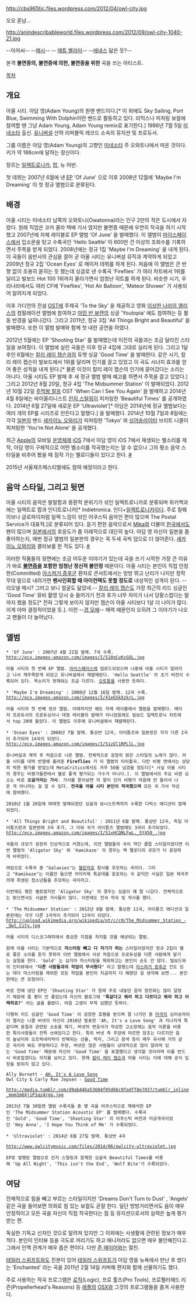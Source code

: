 http://cbs965tic.files.wordpress.com/2012/04/owl-city.jpg

오오 훈남...

http://anindescribableworld.files.wordpress.com/2012/09/owl-city-1040-21.jpg

--아저씨-- --[[리오넬 메시|메시]]-- -- [[매튜 벨라미]]-- --[[에네스]] 닮은 듯?--

본격 '''불면증의, 불면증에 의한, 불면증을 위한''' 곡을 쓰는 아티스트.

[[목차]]

== 개요 ==
아울 시티. 아담 영(Adam Young)의 원맨 밴드이다.[* 이 외에도 Sky Sailing, Port Blue, Swimming With Dolphin이란 밴드로 활동하고 있다. 리믹스나 피처링 보컬에 참여할 땐 그냥 Adam Young, Adam Young remix로 표기한다.] 1986년 7월 5일 [[미네소타]] 출신. [[유니버설 뮤직 그룹|유니버설]] 산하 리퍼블릭 레코드 소속의 뮤지션 및 프로듀서.

그룹 이름은 아담 영(Adam Young)의 고향인 [[미네소타]] 주 오와토나에서 따온 것이다. 키가 약 188cm에 달하는 장신이다.

장르는 [[일렉트로니카]], [[팝]], 뉴 어반.

첫 데뷔는 2007년 6월에 낸 [[EP]] 'Of June' 으로 이후 2008년 12월에 'Maybe I'm Dreaming' 이 첫 정규 앨범으로 분류된다.

== 배경 ==
아울 시티는 미네소타 남쪽의 오와토나(Owatonna)라는 인구 2만의 작은 도시에서 자랐다. 원래 직업은 코카 콜라 택배 기사 였지만 불면증 때문에 우연히 작곡을 하기 시작했고 2007년에 자체 레이블로 EP 앨범 'Of June' 을 발매했다. 이 앨범이 [[마이스페이스]]에서 입소문을 탔고 수록곡인 'Hello Seattle' 이 600만 건 이상의 조회수를 기록하면서 주목을 받게 되었다. 2008년에는 정규 1집 'Maybe I'm Dreaming' 을 내게 된다. 이 곡들이 음반사의 관심을 끌어 곧 아울 시티는 유니버설 뮤직과 계약하게 되었고 2009년 정규 2집 'Ocean Eyes' 로 메이저 데뷔를 하게 된다. 처음에 이 앨범은 큰 반향 없이 조용히 묻히는 듯 했는데 싱글로 낸 수록곡 'Fireflies' 가 여러 차트에서 1위를 달리고 빌보드 Hot 100 1위까지 올라가면서 엄청난 히트를 하게 된다. 비슷한 시기, 우리나라에서도 여러 CF에 'Fireflies', 'Hot Air Balloon', 'Meteor Shower' 가 사용되어 알려지게 되었다.

이후 가디언의 전설 [[OST]]에 주제곡 'To the Sky' 을 제공하고 영화 [[이상한 나라의 앨리스]]의 컴필레이션 앨범에 참여하고 [[아민 반 뷰렌]]의 싱글 'Youtopia' 에도 참여하는 등 활동 반경을 넓혀나갔다. 그리고 2011년, 정규 3집 'All Things Bright and Beautiful' 을 발매했다. 또한 이 앨범 발매와 함께 첫 내한 공연을 하였다.

2012년 5월에는 EP 'Shooting Star' 를 발매했는데 이전의 곡들과는 조금 달라진 스타일을 보여줬다. 이 앨범에 실린 곡들은 이후 정규 4집에 그대로 실리게 된다. 그리고 1달 후인 6월에는 [[칼리 레이 젭슨]]과의 듀엣 싱글 'Good Time' 을 발매한다. 같은 시기, 칼리 레이 젭슨이 빌보드에서 1위를 달리며 인기를 끌고 있었고 이 곡도 시너지 효과를 얻어 좋은 성적을 내게 된다.[* 물론 이것이 칼리 레이 젭슨의 인기에 묻어갔다는 소리는 아니다. 아울 시티도 EP 발매 후 새 정규 앨범 발매 예고를 하면서 주목을 끌고 있었다.] 그리고 2012년 8월 20일, 정규 4집 'The Midsummer Station' 이 발매되었다. 2012년 10월 22일 [[주먹왕 랄프]] OST 'When Can I See You Again' 을 발매하고 2014년 4월 8일에는 바이올리니스트 [[린지 스털링]]이 피처링한 'Beautiful Times' 를 공개하였다. 2014년 6월 27일에 새로운 EP 'Ultraviolet'[* 아담은 2014년에 정규 앨범보다는 여러 개의 EP를 시리즈로 만든다고 말했다.] 을 발매했다. 2014년 10월 7일과 8일에는 각각 [[일본]]의 밴드 [[세카이노 오와리]]가 피처링한 'Tokyo' 와 [[싱어송라이터]] 브리트 니콜이 피처링한 'You're Not Alone' 을 공개했다.

최근 [[Apple]]의 모바일 [[운영체제]] [[iOS]] 7에서 아담 영이 iOS 7에서 재생되는 벨소리를 제작, 아담 영이 구체적으로 어떤 벨소리를 작곡했는지는 알 수 없으나 그의 평소 음악 스타일을 비추어 봤을 때 짐작 가는 멜로디들이 있다고 한다. [http://www.youtube.com/watch?v=OU-5XZNh38w #]

2015년 서울재즈페스티벌에도 참여 예정이라고 한다.

== 음악 스타일, 그리고 뒷면 ==
아울 시티의 음악은 발랄함과 몽환적 분위기가 섞인 일렉트로니카로 분류되며 위키백과에는 일렉트로 팝과 인디트로니카[* Indietronica. 인디+[[일렉트로니카]]이다. 주로 칠웨이브나 글로파이처럼 일렉 느낌이 섞인 어쿠스틱 음악인 편이 많으며 The Postal Service가 대표적.]로 분류되어 있다. 듣기 편한 음악으로서 [[Mika]]와 더불어 [[한국]]에서도 팬이 많으며 [[일본]]에서의 호응도가 좀 이례적으로 대단히 높다. 아담 영 자신이 일본을 좀 좋아하는지, 매번 정규 앨범의 일본판의 경우는 꼭 두세 곡씩 덤으로 더 얹어준다. [[세카이노 오와리]]와 콜라보를 한 적도 있다. [http://www.youtube.com/watch?v=Of9Py3umWl8 #]

이러한 작품들의 뒷면에는 조금 어두운 이야기가 있는데 곡을 쓰기 시작한 가장 큰 이유가 바로 '''[[불면증]]을 포함한 엄청난 정신적 불안정''' 때문이다. 아울 시티는 본인이 직접 인정한(Committed) [[아스퍼거 증후군]] 환자로 콘서트에서는 방방 뛰고 난리가 나지만 정작 무대 밑으로 내려가면 '''팬사인회할 때 아이컨택도 못할 정도로''' 내성적인 성격이 된다. --리오넬 메시? 그러고 보니 얼굴도 닮았네.-- [[칼리 레이 젭슨]]도 가장 최근의 리드 싱글인 'Good Time' 뮤비 촬영 당시 슛 들어가기 전과 후가 너무 차이가 나서 당황스럽다는 말까지 했을 정도[* 전혀 그렇게 보이지 않지만 젭슨이 아울 시티보다 1살 더 나이가 많다. 이게 아마 결정적이었을 듯.]. 이런 --[[갭 모에]]-- 매력 때문인지 오히려 그 이야기가 나오고 팬들이 더 늘어났다.

== 앨범 ==
 * 'Of June' : 2007년 4월 21일 발매. 7곡 수록.
 http://ecx.images-amazon.com/images/I/518gCvKcGOL.jpg

 아울 시티의 첫 번째 EP 앨범. [[마이스페이스]]에 업로드되었으며 나중에 아울 시티가 알려지고 나서 재주목받게 되었고 유니버설에서 재발매된다. 'Hello Seattle' 의 초기 버전이 수록되어 있다. 목소리가 현재와는 조금 다르다. [[오토튠]]을 사용한 듯하다.

 * 'Maybe I'm Dreaming' : 2008년 12월 16일 발매. 12곡 수록.
 http://ecx.images-amazon.com/images/I/41eGSkXzkrL.jpg

 아울 시티의 첫 번째 정규 앨범. 이때까지만 해도 자체 레이블에서 앨범을 발매했다. 메이저 프로듀서의 프로듀싱이나 대형 레이블의 발매가 아니었음에도 빌보드 일렉트로닉 차트에서 top 20에 들었다. 이 앨범도 이후에 유니버설에서 재발매된다.

 * 'Ocean Eyes' : 2008년 7월 발매. 통상반 12곡, 아이튠즈와 일본판은 각각 다른 2곡이 추가되어 14곡이 되었다.
 http://ecx.images-amazon.com/images/I/51zOl1RPLlL.jpg

 유니버설과 계약 후 처음으로 나온 앨범. 전체적으로 굉장히 밝은 스타일의 노래가 많다. 아울 시티를 대박 반열에 올려준 {{{'}}}'''Fireflies'''{{{'}}} 가 이 앨범의 타이틀곡. 다만 비평 면에서는 상당히 박한 평가를 받았는데 MetaCritics에서도 겨우 50을 넘겼을 정도다[* 사실 아울 시티의 경우는 비평가들한테서 별로 좋게 평가되는 가수가 아니다.]. 이 앨범에서의 주요 비판 요소는 바로 '''오글거리는 가사'''. 가사를 뜯어보면 저 말이 단지 비평가 마음에 안 들어서 나온 게 아니라는 걸 알 수 있다. '''전곡을 아울 시티 본인이 작곡했으며''' 모든 곡 가사 작성에 참여했다.

 2010년 1월 26일에 여태껏 발매되었던 싱글과 보너스트랙까지 수록한 디럭스 에디션이 발매되었다.

 * 'All Things Bright and Beautiful' : 2011년 6월 발매. 통상반 12곡, 독일 아이튠즈판과 일본판에 3곡 추가, 그 이외 국가 아이튠즈 앨범에도 3곡이 추가되었다.
 http://ecx.images-amazon.com/images/I/51xHCQNLFwL._SY450_.jpg

 곡들의 규모가 굉장히 인상적으로 커졌는데, 이전 앨범들의 곡이 약간 클럽 스타일이었다면 이번 앨범의 'Aligator Sky' 와 'Kamikaze' 의 경우는 백 멜로디의 규모가 더 웅장하게 바뀌었다.

 여담으로 수록곡 중 "Galaxies"는 [[챌린저호]] 참사를 추모하는 곡이다. 그리고 "Kamikaze"는 이름만 들으면 카미카제 특공대를 옹호하는 곡 같지만 사실은 일본 제국주의에 희생된 청소년들을 추모하는 곡이라고.

 이번에도 평은 별로였지만 'Aligator Sky' 의 경우는 싱글이 꽤 잘 나갔다. 전체적으로는 밝으면서도 서글픈 가사들이 많다. 이번에도 전곡 작곡 및 작사를 했다.

 * 'The Midsummer Station' : 2012년 8월 발매. 통상판 11곡, 아이튠즈 에디션과 일본판에는 각각 다른 1곡씩이 추가되어 12곡이 되었다.
 http://upload.wikimedia.org/wikipedia/pt/c/c9/The_Midsummer_Station_-_Owl_City.jpg

 아울 시티의 디스코그래피에서 중요한 지점을 차지할 것을 예상되는 앨범.

 원래 아울 시티는 기본적으로 '''마스터링 빼고 다 자기가 하는''' 스타일이었지만 정규 2집이 별로 좋은 소리를 듣지 못하자 이번 앨범에서 사상 처음으로 프로듀싱을 다른 사람에게 맡기는 실험을 한다. 'Gold' 는 심지어 마스터링을 제외하고는 본인이 손도 안 댔다. 빌보드와의 인터뷰에서 "'''다른 사람들과의 작업이 무서웠다'''" 라고 말했는데 [[아스퍼거 증후군]] 건도 있는 데다 마스터링을 제외한 모든 작업을 본인이 지금까지 다 해왔던 걸 생각해 보면... 본인한테는 큰 모험이다.

 바로 전에 냈던 EP인 'Shooting Star' 가 원래 주로 내놓던 음악 장르와는 많이 달랐기 때문에 좀 평이 안 좋았는데 자신의 블로그에 "'''똑같다고 뭐라 하고 다르다고 뭐라 하고 어떡하죠?'''" 라는 글을 올렸다. 마음 고생이 무척 심했던 듯하다.

 다행히 리드 싱글인 'Good Time' 이 굉장한 호평을 받으며 잘 나가던 중 [[미국]]의 싱어송라이터 앨리슨 니콜 버넷이 자신이 2010년 발표한 'Ah, It's a Love Song' 과 지나치게 똑같다며 표절과 관련된 소송을 제기, 버넷의 변호사가 작성한 고소장에는 음악 이론을 비롯한 특이사항들이 잔뜩 쓰여있다고 한다. 특히 버넷 측 주장에 따르면 장조는 다르지만 음의 높낮이와 오르락내리락이 반복되는 선율, 박자, 그리고 음색 등이 매우 유사해 거의 같은 곡이라 봐도 무방하다고 주장, 버넷은 많은 사람들이 상대적으로 많이 알려져 있는 'Good Time' 때문에 자신이 'Good Time' 을 표절했다고 생각할 것이라며 이를 반드시 바로잡겠다는 의지를 보이고 있다. 현재 [[칼리 레이 젭슨]]과 아울 시티는 이에 대해 공식 입장을 밝히지 않고 있다.

 Ally Burnett - [http://www.youtube.com/watch?v=8uySNTFJMec AH, It's A Love Song]
 Owl City & Carly Rae Jepsen - [http://www.youtube.com/watch?v=H7HmzwI67ec Good Time]

 http://media.tumblr.com/d9ab446a53684f05d66c9fadff8e7037/tumblr_inline_mqm1m6XjiP1qz4rgp.jpg

 2013년 7월 30일엔 앨범 수록곡들 중 몇 곡을 어쿠스틱으로 재해석한 EP인 'The Midsummer Station Acoustic EP' 를 발매했다. 수록곡인 'Gold', 'Good Time', 'Shooting Star' 의 어쿠스틱 버전과 미공개곡이었던 'Hey Anna', 'I Hope You Think of Me' 가 수록되었다.

 * 'Ultraviolet' : 2014년 6월 27일 발매. 통상반 4곡 

 http://www.owlcitymusic.com/files/2014/06/owlcity-ultraviolet.jpg

 EP로 발행된 앨범으로 린지 스털링과 함께한 싱글곡 Beautiful Times를 비롯해 'Up All Night', 'This isn't the End', 'Wolf Bite'가 수록되었다.
== 여담 ==
전체적으로 힘을 빼고 부르는 스타일이지만 'Dreams Don't Turn to Dust' , 'Angels' 같은 곡을 들어보면 의외로 힘 있는 보컬도 곧잘 한다. 일단 방방거리면서도 음이 매우 안정적이고 모든 곡을 자신이 직접 작곡한다는 점 등 뮤지션으로서의 실력은 높게 평가받는 편.

독실한 기독교 신자인 것으로 알려져 있지만 그 이외에는 사생활에 관련된 정보가 매우 적다. 본인이 인터뷰 등을 극도로 꺼리기도 하고 매니저라도 없으면 매우 불안해진다고. 그래서 인맥 관계가 매우 좁은 편이다. 다만 [[존 메이어]]와는 절친.

[[테일러 스위프트]]와도 친분이 있어 [[테일러 스위프트]]가 아담 영을 뉴욕에서 만난 후 썼다는 'Enchanted' 라는 곡을 2011년 2월 14일 커버해 편지와 함께 선물하기도 했다.

주로 사용하는 작곡 프로그램은 [[로직]](Logic), 프로 툴즈(Pro Tools), 프로펠러헤드 리즌(Propellerhead's Reasons) 등 [[애플]]의 [[OSX]]와 그것의 프로그램들을 즐겨 사용한다.
